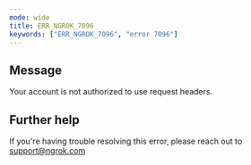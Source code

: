 ```yaml
---
mode: wide
title: ERR_NGROK_7096
keywords: ["ERR_NGROK_7096", "error 7096"]
---
```


## Message

Your account is not authorized to use request headers.

## Further help

If you're having trouble resolving this error, please reach out to [support@ngrok.com](mailto:support@ngrok.com?subject=Help%20with%20ERR_NGROK_7096)
